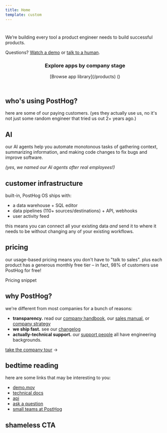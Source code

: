 ```yaml
---
title: Home
template: custom
---
```


<HomeHappyHog />

<h1 class="[&_p]:m-0 flex gap-2 flex-wrap">
    <Logo />
</h1>

<p class="text-base font-medium mb-0">
    We’re building every tool a product engineer needs to build successful products.
</p>

<CTAs />

Questions? [Watch a demo](/demo) or [talk to a human](/talk-to-a-human).

<header class="flex justify-between items-center">

### Explore apps by company stage

<aside>

<span>
    [Browse app library](/products) (<AppCount />)
</span>

</aside>
</header>

<CompanyStageTabs />

<div id="customers">

## who's using PostHog?

here are some of our paying customers. (yes they actually use us, no it's not just some random engineer that tried us out 2+ years ago.)

<Customers />

</div>

<div class="space-y-8 pt-2">

<div id="ai">

## AI

our AI agents help you automate monotonous tasks of gathering context, summarizing information, and making code changes to fix bugs and improve software.

<AIAgents />

_(yes, we named our AI agents after real employees!)_

</div>

<div id="customer-infrastructure">

## customer infrastructure

built-in, PostHog OS ships with:

-   a data warehouse + SQL editor
-   data pipelines (110+ sources/destinations) + API, webhooks
-   user activity feed

this means you can connect all your existing data _and_ send it to where it needs to be without changing any of your existing workflows.

<CustomerInfrastructureAccordion />

</div>

<div id="pricing">

## pricing

our usage-based pricing means you don't have to "talk to sales". plus each product has a generous monthly free tier – in fact, 98% of customers use PostHog for free!

Pricing snippet

</div>

<div id="why-posthog">

## why PostHog?

we're different from most companies for a bunch of reasons:

-   **transparency.** read our [company handbook](/handbook), our [sales manual](/sales-manual), or [company strategy](/strategy)
-   **we ship fast.** see our [changelog](/changelog)
-   **actually-technical support.** our [support people](/support) all have engineering backgrounds.

[take the company tour](/why) →

</div>

<div id="bedtime-reading">

## bedtime reading

here are some links that may be interesting to you:

-   [demo.mov](/demo)
-   [technical docs](/docs)
-   [api](/docs/api)
-   [ask a question](/questions)
-   [small teams at PostHog](/teams)

</div>

<div id="shameless-cta">

## shameless CTA

<CTA />

</div>
</div>

<HomeHitCounter />
